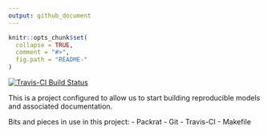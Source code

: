 ```yaml
---
output: github_document
---
```


<!-- README.md is generated from README.Rmd. Please edit that file -->

```r
knitr::opts_chunk$set(
  collapse = TRUE,
  comment = "#>",
  fig.path = "README-"
)
```
[![Travis-CI Build Status](https://travis-ci.org/.svg?branch=master)](https://travis-ci.org/)

This is a project configured to allow us to start building reproducible models and associated documentation.

Bits and pieces in use in this project:
- Packrat
- Git
- Travis-CI
- Makefile
